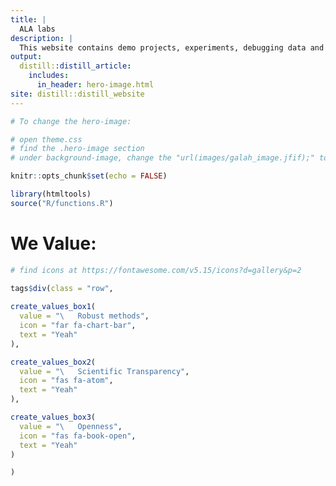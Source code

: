 ```yaml
---
title: |
  ALA labs
description: |
  This website contains demo projects, experiments, debugging data and so on from the [Atlas of Living Australia (ALA)](https://ala.org.au/). It also highlights the impact of ALA data on ecology and biodiversity research insights.
output: 
  distill::distill_article:
    includes:
      in_header: hero-image.html
site: distill::distill_website
---
```


```r
# To change the hero-image:

# open theme.css
# find the .hero-image section
# under background-image, change the "url(images/galah_image.jfif);" to a another image url
```

```r
knitr::opts_chunk$set(echo = FALSE)
```

```r
library(htmltools)
source("R/functions.R")
```

# We Value:

```r
# find icons at https://fontawesome.com/v5.15/icons?d=gallery&p=2

tags$div(class = "row",
         
create_values_box1(
  value = "\   Robust methods",
  icon = "far fa-chart-bar",
  text = "Yeah"
),

create_values_box2(
  value = "\   Scientific Transparency",
  icon = "fas fa-atom",
  text = "Yeah"
),

create_values_box3(
  value = "\   Openness",
  icon = "fas fa-book-open",
  text = "Yeah"
)

)
```

